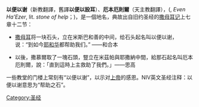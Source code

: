 '''以便以谢'''（新教翻譯，舊譯'''以便以設耳'''）、'''厄本厄則爾'''（天主教翻譯），({{lang-he|אבן העזר}}, ''Even Ha'Ezer'', lit. ''stone of help''；{{lang-en|Ebenezer, Eben-Ezer}})，是一個地名，典故出自旧约圣经的[[撒母耳记|撒母耳记]]上七章十二节：

* [[撒母耳|撒母耳]]将一块石头，立在米斯巴和善的中间，给石头起名叫以便以谢，说：“到如今[[耶和华|耶和华]]都帮助我们。” ——和合本

* 以後，撒慕爾取了一塊石頭，豎立在米茲帕與耶撒納中間，給那石起名叫厄本厄則爾，說：「直到這時上主救助了我們。」——思高

一些教堂的门楼上常刻有“以便以谢”，以示对[[上帝|上帝]]的感恩。NIV英文圣经注释：以便以谢意思为“帮助之石”。

{{stub}}

[[Category:圣经|Category:圣经]]